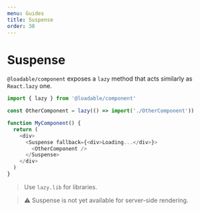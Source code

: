```yaml
---
menu: Guides
title: Suspense
order: 30
---
```


# Suspense

`@loadable/component` exposes a `lazy` method that acts similarly as `React.lazy` one.

```js
import { lazy } from '@loadable/component'

const OtherComponent = lazy(() => import('./OtherComponent'))

function MyComponent() {
  return (
    <div>
      <Suspense fallback={<div>Loading...</div>}>
        <OtherComponent />
      </Suspense>
    </div>
  )
}
```

> Use `lazy.lib` for libraries.

> ⚠️ Suspense is not yet available for server-side rendering.
